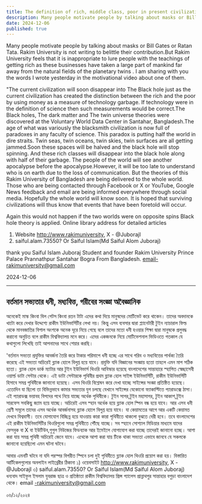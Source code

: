 ```yaml
---
title: The definition of rich, middle class, poor in present civilization is unscientific
description: Many people motivate people by talking about masks or Bill Gates or Ratan Tata. Rakim University is not writing to belittle their contribution.But Rakim University feels that it is inappropriate to lure people with the teachings of getting rich as these businesses have taken a large part of mankind far away from the natural fields of the planetary twins.
date: 2024-12-06
published: true
---
```


Many people motivate people by talking about masks or Bill Gates or Ratan Tata. Rakim University is not writing to belittle their contribution.But Rakim University feels that it is inappropriate to lure people with the teachings of getting rich as these businesses have taken a large part of mankind far away from the natural fields of the planetary twins . I am sharing with you the words I wrote yesterday in the motivational video about one of them.

"The current civilization will soon disappear into The Black hole just as the current civilization has created the distinction between the rich and the poor by using money as a measure of technology garbage. If technology were in the definition of science then such measurements would be correct.The Black holes, The dark matter and The twin universe theories were discovered at the Voluntary World Data Center in Santahar, Bangladesh.The age of what was variously the blacksmith civilization is now full of paradoxes in any faculty of science. This paradox is putting half the world in dire straits. Twin seas, twin oceans, twin skies, twin surfaces are all getting jammed.Soon these spaces will be halved and the black hole will stop spinning. And these rich classes will disappear into the black hole along with half of their garbage. The people of the world will see another apocalypse before the apocalypse.However, it will be too late to understand who is on earth due to the loss of communication. But the theories of this Rakim University of Bangladesh are being delivered to the whole world.
Those who are being contacted through Facebook or X or YouTube, Google News feedback and email are being informed everywhere through social media. Hopefully the whole world will know soon. It is hoped that surviving civilizations will thus know that events that have been foretold will occur.

Again this would not happen if the two worlds were on opposite spins 
Black hole theory is applied. Online library address for detailed articles
1) Website http://www.rakimuniversity,
X - @JuborajI
3) saiful.alam.73550? Or Saiful Islam(Md Saiful Alom Juboraj)

thank you
Saiful Islam Juboraj
Student and founder
Rakim University
Prince Palace
Prannathpur
Santahar
Bogra
From Bangladesh.
email-rakimuniversity@gmail.com

2024-12-06

---

## বর্তমান সভ‍্যতার ধনী, মধ‍্যবিত্ত, গরীবের সংজ্ঞা অবৈজ্ঞানিক 

অনেকেই মাস্ক কিংবা বিল গেটস কিংবা রতন টাটা এদের কথা দিয়ে মানুষদের মোটিভেট করে থাকেন। তাদের অবদানকে খাটো করে দেখার উদ্দেশ‍্যে রাকীম ইউনিভার্সিটির লেখা নয়। কিন্তু এসব ব‍্যবসার দ্বারা প্ল‍্যানেটারী টুইন ন‍্যাচারাল ফিল্ড  থেকে মানবজাতির বিশাল অংশকে অনেক দূরে নিয়ে গেছে বলে তাদের মতো ধনী হওয়ার শিক্ষা দ্বারা মানুষকে প্রলুবদ্ধ করানো অনুচিত বলে রাকীম বিশ্ববিদ্যালয় মনে করে। এদের একজনকে নিয়ে মোটিভেশনাল ভিডিওতে গতকাল যে কথাগুলো লিখেছি তাই আপনাদের সাথে শেয়ার করছি। 

'বর্তমান সভ‍্যতা প্রযুক্তির আবর্জনা তৈরি করে টাকার পরিমাপে ধনী হচ্ছে এর সাথে গরিব ও মধ‍্যবিত্তের পার্থক্য তৈরি করেছে এই সভ‍্যতা অচিরেই ব্ল‍্যাক হোলে বিলুপ্ত হয়ে যাবে। প্রযুক্তি যদি বিজ্ঞানের সংজ্ঞায় হতো তাহলে এমন মাপ সঠিক হতো। ব্ল‍্যাক হোল ডার্ক ম‍্যাটার আর টুইন ইউনিভার্স থিওরি আবিস্কার হয়েছে বাংলাদেশের সান্তাহারে স্হাপিত স্বেচ্ছাসেবী ওয়ার্ল্ড ডাটা সেন্টার থেকে। এই ডাটা সেন্টারকে পৃথিবীর প্রথম ব্ল‍্যাক হোল সাইন্স ইউনিভার্সিটি, রাকীম ইউনিভার্সিটি হিসাবে সমগ্র পৃথিবীকে জানানো হয়েছে। এসব থিওরি বিশ্লেষন করে দেখা যাচ্ছে সাইন্সের সংজ্ঞা প্রতিষ্ঠিত হয়েছে। এতোদিন যা ছিলো তা বিভিন্নভাবে কামার সভ‍্যতার যুগ চলছে যেখানে সাইন্সের যেকোনো ফ‍্যাকাল্টিতে প‍্যারাডক্সে ঠাসা। এই প‍্যারাডক্স ভয়াবহ বিপদের পথে নিয়ে যাচ্ছে অর্ধেক পৃথিবীকে। টুইন সাগর,টুইন মহাসাগর, টুইন আকাশ,টুইন সারফেস সবকিছু জ‍্যাম হয়ে যাচ্ছে। অচিরেই এসব স্হান অর্ধেক হয়ে ব্ল‍্যাক হোল স্পিন বন্ধ হয়ে যাবে। আর এসব ধনী শ্রেণী সমূলে তাদের এসব অর্ধেক আবর্জনাসহ ব্ল‍্যাক হোলে বিলুপ্ত হয়ে যাবে। যা কেয়ামতের আগে আর একটি কেয়ামত দেখবে বিশ্ববাসী। তবে যোগাযোগ বিচ্ছিন্ন হয়ে যাওয়ায় কারা কারা পৃথিবীতে থাকলো বুঝতে দেরী হবে। তবে বাংলাদেশের এই রাকীম ইউনিভার্সিটির থিওরিগুলো সমগ্র পৃথিবীতে পৌঁছে যাচ্ছে। সব স্হানে সোশ‍্যাল মিডিয়ার মাধ‍্যমে যাদের ফেসবুক বা X বা ইউটিউব,গুগুল নিউজের ফিডব‍্যাক আর ইমেইলে  যোগাযোগ করা যাচ্ছে তাদেরই জানানো হচ্ছে। আশা করা যায় সমগ্র পৃথিবী অচিরেই জেনে যাবে। এথেকে আশা করা যায় টিকে থাকা সভ‍্যতা এভাবে জানবে যে সকলকে জানানো হয়েছিলো এমন ঘটনা ঘটবে।

আবার এমনটি ঘটবে না যদি  পরস্পর বিপরীত স্পিনে চলা দুই পৃথিবীতে 
ব্ল‍্যাক হোল থিওরি প্রয়োগ করা হয়। বিস্তারিত আর্টিকেলগুলোর অনলাইন লাইব্রেরীর ঠিকানা
১) ওয়েবসাইট http://www.rakimuniversity,
X - @JuborajI
৩) saiful.alam.73550? Or Saiful Islam(Md Saiful  Alom Juboraj)
ধন‍্যবাদ
সাইফুল ইসলাম যুবরাজ
ছাত্র ও প্রতিষ্ঠাতা
রাকীম বিশ্ববিদ্যালয়
প্রিন্স প‍্যালেস
প্রান্নাথপুর
সান্তাহার
বগুড়া
বাংলাদেশ থেকে।
email -rakimuniversity@gmail.com

০৬/১২/২০২৪ 
